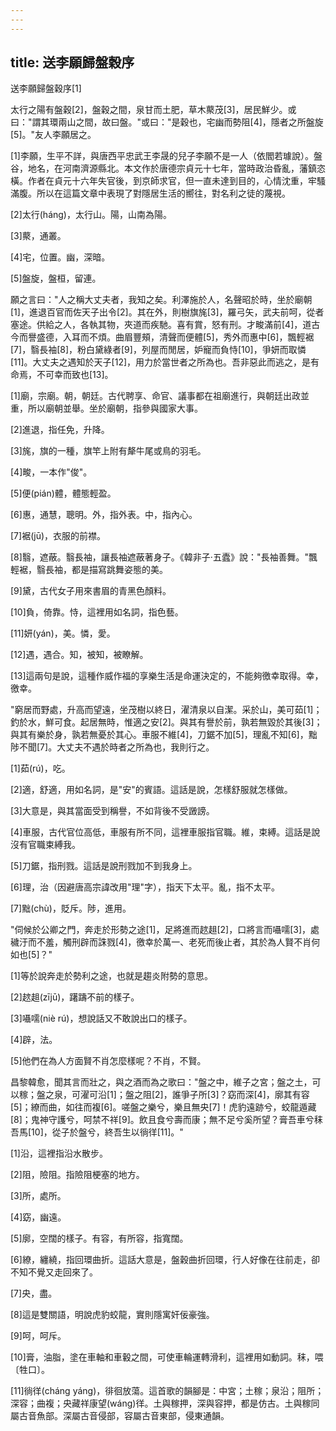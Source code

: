```yaml
---
---
---
```

title: 送李願歸盤穀序
---




送李願歸盤穀序[1]

太行之陽有盤穀[2]，盤穀之間，泉甘而土肥，草木藂茂[3]，居民鮮少。或曰："謂其環兩山之間，故曰盤。"或曰："是穀也，宅幽而勢阻[4]，隱者之所盤旋[5]。"友人李願居之。

[1]李願，生平不詳，與唐西平忠武王李晟的兒子李願不是一人（依閻若璩說）。盤谷，地名，在河南濟源縣北。本文作於唐德宗貞元十七年，當時政治昏亂，藩鎮恣橫。作者在貞元十六年失官後，到京師求官，但一直未達到目的，心情沈重，牢騷滿腹。所以在這篇文章中表現了對隱居生活的嚮往，對名利之徒的蔑視。

[2]太行(háng)，太行山。陽，山南為陽。

[3]藂，通叢。

[4]宅，位置。幽，深暗。

[5]盤旋，盤桓，留連。

願之言曰："人之稱大丈夫者，我知之矣。利澤施於人，名聲昭於時，坐於廟朝[1]，進退百官而佐天子出令[2]。其在外，則樹旗旄[3]，羅弓矢，武夫前呵，從者塞途。供給之人，各執其物，夾道而疾馳。喜有賞，怒有刑。才畯滿前[4]，道古今而譽盛德，入耳而不煩。曲眉豐頰，清聲而便體[5]，秀外而惠中[6]，飄輕裾[7]，翳長袖[8]，粉白黛綠者[9]，列屋而閒居，妒寵而負恃[10]，爭妍而取憐[11]。大丈夫之遇知於天子[12]，用力於當世者之所為也。吾非惡此而逃之，是有命焉，不可幸而致也[13]。

[1]廟，宗廟。朝，朝廷。古代聘享、命官、議事都在祖廟進行，與朝廷出政並重，所以廟朝並舉。坐於廟朝，指參與國家大事。

[2]進退，指任免，升降。

[3]旄，旗的一種，旗竿上附有犛牛尾或鳥的羽毛。

[4]畯，一本作"俊"。

[5]便(pián)體，體態輕盈。

[6]惠，通慧，聰明。外，指外表。中，指內心。

[7]裾(jū)，衣服的前襟。

[8]翳，遮蔽。翳長袖，讓長袖遮蔽著身子。《韓非子·五蠹》說："長袖善舞。"飄輕裾，翳長袖，都是描寫跳舞姿態的美。

[9]黛，古代女子用來書眉的青黑色顏料。

[10]負，倚靠。恃，這裡用如名詞，指色藝。

[11]妍(yán)，美。憐，愛。

[12]遇，遇合。知，被知，被瞭解。

[13]這兩句是說，這種作威作福的享樂生活是命運決定的，不能夠徼幸取得。幸，徼幸。

"窮居而野處，升高而望遠，坐茂樹以終日，濯清泉以自潔。采於山，美可茹[1]；釣於水，鮮可食。起居無時，惟適之安[2]。與其有譽於前，孰若無毀於其後[3]；與其有樂於身，孰若無憂於其心。車服不維[4]，刀鋸不加[5]，理亂不知[6]，黜陟不聞[7]。大丈夫不遇於時者之所為也，我則行之。

[1]茹(rú)，吃。

[2]適，舒適，用如名詞，是"安"的賓語。這話是說，怎樣舒服就怎樣做。

[3]大意是，與其當面受到稱譽，不如背後不受譭謗。

[4]車服，古代官位高低，車服有所不同，這裡車服指官職。維，束縛。這話是說沒有官職束縛我。

[5]刀鋸，指刑戮。這話是說刑戮加不到我身上。

[6]理，治（因避唐高宗諱改用"理"字），指天下太平。亂，指不太平。

[7]黜(chù)，貶斥。陟，進用。

"伺候於公卿之門，奔走於形勢之途[1]，足將進而趑趄[2]，口將言而囁嚅[3]，處穢汙而不羞，觸刑辟而誅戮[4]，徼幸於萬一、老死而後止者，其於為人賢不肖何如也[5]？"

[1]等於說奔走於勢利之途，也就是趨炎附勢的意思。

[2]趑趄(zījū)，躇躊不前的樣子。

[3]囁嚅(niè rú)，想說話又不敢說出口的樣子。

[4]辟，法。

[5]他們在為人方面賢不肖怎麼樣呢？不肖，不賢。

昌黎韓愈，聞其言而壯之，與之酒而為之歌曰："盤之中，維子之宮；盤之土，可以稼；盤之泉，可濯可沿[1]；盤之阻[2]，誰爭子所[3]？窈而深[4]，廓其有容[5]；繚而曲，如往而複[6]。嗟盤之樂兮，樂且無央[7]！虎豹遠跡兮，蛟龍遁藏[8]；鬼神守護兮，呵禁不祥[9]。飲且食兮壽而康；無不足兮奚所望？膏吾車兮秣吾馬[10]，從子於盤兮，終吾生以徜徉[11]。"

[1]沿，這裡指沿水散步。

[2]阻，險阻。指險阻梗塞的地方。

[3]所，處所。

[4]窈，幽遠。

[5]廓，空闊的樣子。有容，有所容，指寬闊。

[6]繚，纏繞，指回環曲折。這話大意是，盤穀曲折回環，行人好像在往前走，卻不知不覺又走回來了。

[7]央，盡。

[8]這是雙關語，明說虎豹蛟龍，實則隱寓奸佞豪強。

[9]呵，呵斥。

[10]膏，油脂，塗在車軸和車轂之間，可使車輪運轉滑利，這裡用如動詞。秣，喂〔牲口〕。

[11]徜徉(cháng yáng)，徘徊放蕩。這首歌的韻腳是：中宮；土稼；泉沿；阻所；深容；曲複；央藏祥康望(wáng)徉。土與稼押，深與容押，都是仿古。土與稼同屬古音魚部。深屬古音侵部，容屬古音東部，侵東通韻。